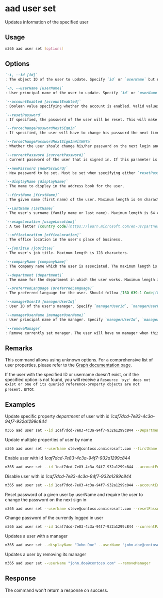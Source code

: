 
# aad user set

Updates information of the specified user

## Usage

```sh
m365 aad user set [options]
```

## Options

```md definition-list
`-i, --id [id]`
: The object ID of the user to update. Specify `id` or `userName` but not both.

`-n, --userName [userName]`
: User principal name of the user to update. Specify `id` or `userName` but not both.

`--accountEnabled [accountEnabled]`
: Boolean value specifying whether the account is enabled. Valid values are `true` or `false`.

`--resetPassword`
: If specified, the password of the user will be reset. This will make the parameter `newPassword` required.

`--forceChangePasswordNextSignIn`
: If specified, the user will have to change his password the next time they log in. Can only be set in combination with `resetPassword`.

`--forceChangePasswordNextSignInWithMfa`
: Whether the user should change his/her password on the next login and setup MFA. Can only be set in combination with `resetPassword`.

`--currentPassword [currentPassword]`
: Current password of the user that is signed in. If this parameter is set, `newPassword` is mandatory. Can't be combined with `resetPassword`.

`--newPassword [newPassword]`
: New password to be set. Must be set when specifying either `resetPassword` or `currentPassword`.

`--displayName [displayName]`
: The name to display in the address book for the user.

`--firstName [firstName]`
: The given name (first name) of the user. Maximum length is 64 characters.

`--lastName [lastName]`
: The user's surname (family name or last name). Maximum length is 64 characters.

`--usageLocation [usageLocation]`
: A two letter [country code](https://learn.microsoft.com/en-us/partner-center/commercial-marketplace-co-sell-location-codes#country-and-region-codes) (ISO standard 3166). Required for users that will be assigned licenses.

`--officeLocation [officeLocation]` 
: The office location in the user's place of business.

`--jobTitle [jobTitle]`
: The user's job title. Maximum length is 128 characters.

`--companyName [companyName]`
: The company name which the user is associated. The maximum length is 64 characters.

`--department [department]`
: The name for the department in which the user works. Maximum length is 64 characters.

`--preferredLanguage [preferredLanguage]`
: The preferred language for the user. Should follow [ISO 639-1 Code](https://learn.microsoft.com/en-us/openspecs/office_standards/ms-oe376/6c085406-a698-4e12-9d4d-c3b0ee3dbc4a). Example: `en-US`.

`--managerUserId [managerUserId]`
: User ID of the user's manager. Specify `managerUserId`, `managerUserName` or `removeManager` but not both.

`--managerUserName [managerUserName]`
: User principal name of the manager. Specify `managerUserId`, `managerUserName` or `removeManager` but not both.

`--removeManager`
: Remove currently set manager. The user will have no manager when this flag is set. Specify `managerUserId`, `managerUserName` or `removeManager` but not both.
```

<Global />

## Remarks

This command allows using unknown options. For a comprehensive list of user properties, please refer to the [Graph documentation page](https://learn.microsoft.com/en-us/graph/api/resources/user?view=graph-rest-1.0#properties).

If the user with the specified ID or username doesn't exist, or if the specified option is not found, you will receive a `Resource 'xyz' does not exist or one of its queried reference-property objects are not present.` error.

## Examples

Update specific property _department_ of user with id _1caf7dcd-7e83-4c3a-94f7-932a1299c844_

```sh
m365 aad user set --id 1caf7dcd-7e83-4c3a-94f7-932a1299c844 --Department IT
```

Update multiple properties of user by name
```sh
m365 aad user set --userName steve@contoso.onmicrosoft.com --firstName John --lastName Doe --jobTitle "Sales Manager" --companyName Contoso --department Sales --officeLocation "New York"
```

Enable user with id _1caf7dcd-7e83-4c3a-94f7-932a1299c844_

```sh
m365 aad user set --id 1caf7dcd-7e83-4c3a-94f7-932a1299c844 --accountEnabled true
```

Disable user with id _1caf7dcd-7e83-4c3a-94f7-932a1299c844_

```sh
m365 aad user set --id 1caf7dcd-7e83-4c3a-94f7-932a1299c844 --accountEnabled false
```

Reset password of a given user by userName and require the user to change the password on the next sign in

```sh
m365 aad user set --userName steve@contoso.onmicrosoft.com --resetPassword --newPassword 6NLUId79Lc24 --forceChangePasswordNextSignIn
```

Change password of the currently logged in user

```sh
m365 aad user set --id 1caf7dcd-7e83-4c3a-94f7-932a1299c844 --currentPassword SLBF5gnRtyYc --newPassword 6NLUId79Lc24
```

Updates a user with a manager

```sh
m365 aad user set --displayName "John Doe" --userName "john.doe@contoso.com" --managerUserName "adele@contoso.com"
```

Updates a user by removing its manager

```sh
m365 aad user set --userName "john.doe@contoso.com" --removeManager
```

## Response

The command won't return a response on success.
